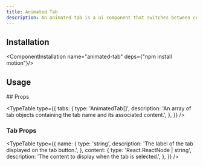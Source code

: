 ```yaml
---
title: Animated Tab
description: An animated tab is a ui component that switches between content panels with smooth animated transitions.
---
```


<ComponentCodePreview name="animated-tab"/>

## Installation

<ComponentInstallation name="animated-tab" deps={"npm install motion"}/>

## Usage

<CodeRenderer name="animated-tab"/>
## Props

<TypeTable
  type={{
    tabs: {
      type: 'AnimatedTab[]',
      description: 'An array of tab objects containing the tab name and its associated content.',
    },
  }}
/>

### Tab Props

<TypeTable
  type={{
    name: {
      type: 'string',
      description: 'The label of the tab displayed on the tab button.',
    },
    content: {
      type: 'React.ReactNode | string',
      description: 'The content to display when the tab is selected.',
    },
  }}
/>